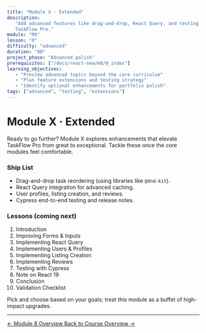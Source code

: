 ```yaml
---
title: "Module X · Extended"
description:
   "Add advanced features like drag-and-drop, React Query, and testing to polish
   TaskFlow Pro."
module: "MX"
lesson: "0"
difficulty: "advanced"
duration: "90"
project_phase: "Advanced polish"
prerequisites: ["/docs/react-new/m8/0_index"]
learning_objectives:
   - "Preview advanced topics beyond the core curriculum"
   - "Plan feature extensions and testing strategy"
   - "Identify optional enhancements for portfolio polish"
tags: ["advanced", "testing", "extensions"]
---
```


# Module X · Extended

Ready to go further? Module X explores enhancements that elevate TaskFlow Pro
from great to exceptional. Tackle these once the core modules feel comfortable.

### Ship List

-  Drag-and-drop task reordering (using libraries like `@dnd-kit`).
-  React Query integration for advanced caching.
-  User profiles, listing creation, and reviews.
-  Cypress end-to-end testing and release notes.

### Lessons (coming next)

1. Introduction
2. Improving Forms & Inputs
3. Implementing React Query
4. Implementing Users & Profiles
5. Implementing Listing Creation
6. Implementing Reviews
7. Testing with Cypress
8. Note on React 19
9. Conclusion
10.   Validation Checklist

Pick and choose based on your goals; treat this module as a buffet of
high-impact upgrades.

---

<div className='mt-8 flex justify-between'>
   <a
      href='/docs/react-new/m8/0_index'
      className='text-sm font-medium text-muted-foreground hover:text-foreground'
   >
      ← Module 8 Overview
   </a>
   <a
      href='/docs/react-new/index'
      className='text-sm font-medium text-primary hover:text-primary/80'
   >
      Back to Course Overview →
   </a>
</div>
